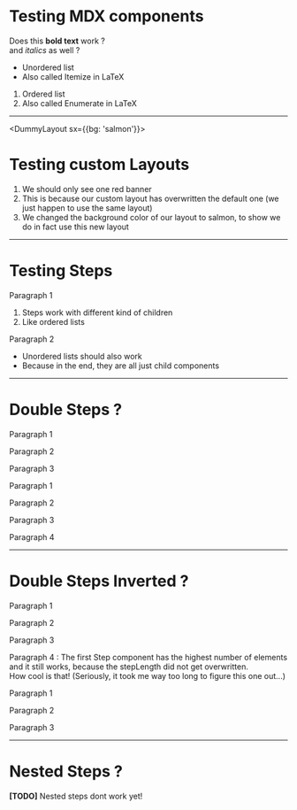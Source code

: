 
# Testing MDX components

Does this __bold text__ work  ?  
and _italics_ as well ?

- Unordered list
- Also called Itemize in LaTeX

1. Ordered list
2. Also called Enumerate in LaTeX

---

<DummyLayout sx={{bg: 'salmon'}}>

  # Testing custom Layouts
  
  1. We should only see one red banner
  2. This is because our custom layout has overwritten the default one (we just happen to use the same layout)
  2. We changed the background color of our layout to salmon, to show we do in fact use this new layout

</DummyLayout>

---

# Testing Steps

<Step>

Paragraph 1

1. Steps work with different kind of children
2. Like ordered lists

Paragraph 2

- Unordered lists should also work
- Because in the end, they are all just child components

</Step>

---

# Double Steps ?

<Step>

Paragraph 1

Paragraph 2

Paragraph 3

</Step>

<Step>

Paragraph 1

Paragraph 2

Paragraph 3

Paragraph 4

</Step>

---

# Double Steps Inverted ?

<Step>

Paragraph 1

Paragraph 2

Paragraph 3

Paragraph 4 : The first Step component has the highest number of elements  
and it still works, because the stepLength did not get overwritten.  
How cool is that! (Seriously, it took me way too long to figure this one out...)

</Step>

<Step>

Paragraph 1

Paragraph 2

Paragraph 3

</Step>

---

# Nested Steps ?

__[TODO]__ Nested steps dont work yet!
